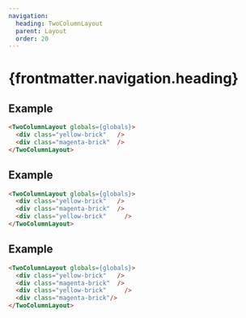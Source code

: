 ```yaml
---
navigation:
  heading: TwoColumnLayout
  parent: Layout
  order: 20
---
```


# {frontmatter.navigation.heading}
## Example
```html
<TwoColumnLayout globals={globals}>
  <div class="yellow-brick"   />
  <div class="magenta-brick"  />
</TwoColumnLayout>
```
<TwoColumnLayout globals={globals}>
  <div class="yellow-brick"   />
  <div class="magenta-brick"  />
</TwoColumnLayout>

## Example
```html
<TwoColumnLayout globals={globals}>
  <div class="yellow-brick"   />
  <div class="magenta-brick"  />
  <div class="yellow-brick"     />
</TwoColumnLayout>
```
<TwoColumnLayout globals={globals}>
  <div class="yellow-brick"   />
  <div class="magenta-brick"  />
  <div class="yellow-brick"     />
</TwoColumnLayout>

## Example
```html
<TwoColumnLayout globals={globals}>
  <div class="yellow-brick"   />
  <div class="magenta-brick"  />
  <div class="yellow-brick"     />
  <div class="magenta-brick"/>
</TwoColumnLayout>
```
<TwoColumnLayout globals={globals}>
  <div class="yellow-brick"   />
  <div class="magenta-brick"  />
  <div class="yellow-brick"     />
  <div class="magenta-brick"/>
</TwoColumnLayout>

